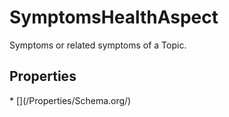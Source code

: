 
# SymptomsHealthAspect

Symptoms or related symptoms of a Topic.

## Properties

<Grid>
* [](/Properties/Schema.org/)

</Grid>

